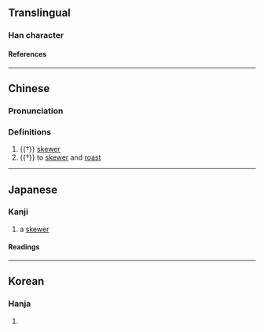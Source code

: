 {{character info/new}}
==Translingual==

===Han character===
{{Han char|rn=2|rad=丨|as=07|sn=8|four=55006|canj=LLWW|ids=⿻吕⿰丿丨}}

====References====
{{Han ref|kx=0080.040|dkj=00082|dj=0162.050|hdz=10030.040|uh=4E33}}

----

==Chinese==
{{zh-forms}}

===Pronunciation===
{{zh-pron
|m=chǎn,chàn
|c=caan2
|mc=y
|oc=y
|ma=
|cat=n,v
}}

===Definitions===
{{zh-hanzi}}

# {{†}} [[skewer]] {{gloss|pin used to secure food during cooking}}
# {{†}} to [[skewer]] and [[roast]]

----

==Japanese==

===Kanji===
{{ja-kanji|grade=uc|rs=丨07}}

# a [[skewer]]

====Readings====
{{ja-readings
|goon=せん
|kanon=さん
|kun=くし-
}}

----

==Korean==

===Hanja===
{{ko-hanja|hangeul=찬|rv=chan|mr=ch'an}}

# {{defn|lang=ko|sort=丨07}}